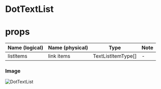 # DotTextList

# props
| Name (logical) | Name (physical) | Type | Note |
| --- | --- | --- | --- |
| listItems | link items | TextListItemType[] | - |

### Image
![DotTextList](../_images/DotTextList.png)